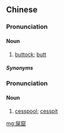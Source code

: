 ==Chinese==
{{zh-forms|alt=屎朏,屎𦜇,屎忽-Cantonese}}

===Pronunciation===
{{zh-pron
|c=si2 fat1
|c-t=si2 fut2
|h=pfs=n:sṳ-vut/s:sṳ-fut/sṳ́-vut;gd=si3 fud5/si4 fud5
|cat=n
}}

====Noun====
{{zh-noun}}

# {{lb|zh|vulgar|_|in|_|Cantonese|colloquial|_|in|_|Hakka}} [[buttock]]; [[butt]]

=====Synonyms=====
{{zh-dial|屁股}}

===Pronunciation===
{{zh-pron
|h=pfs=n:sṳ́-fut
|cat=n
}}

====Noun====
{{zh-noun}}

# {{lb|zh|Hakka}} [[cesspool]]; [[cesspit]] {{gloss|a pit for collecting faeces}}

[[mg:屎窟]]